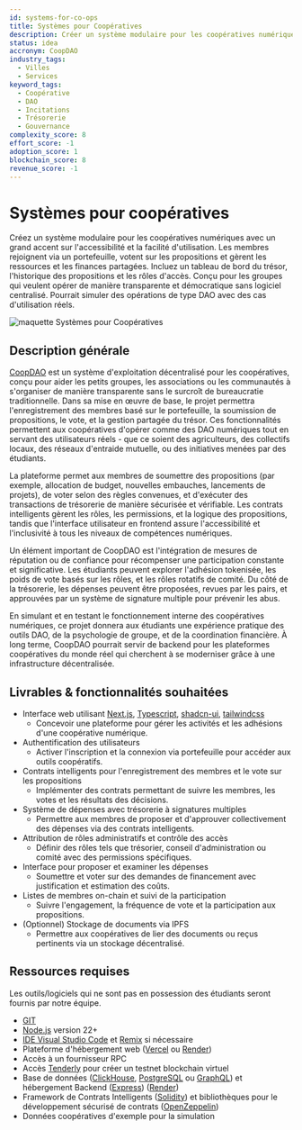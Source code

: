 ```yaml
---
id: systems-for-co-ops
title: Systèmes pour Coopératives
description: Créer un système modulaire pour les coopératives numériques avec un grand accent sur l'accessibilité et la facilité d'utilisation. Les membres rejoignent via un portefeuille, votent sur les propositions et gèrent les ressources et les finances partagées. Inclure un tableau de bord du trésor, l'historique des propositions et les rôles d'accès. Conçu pour les groupes qui veulent opérer de manière transparente et démocratique sans logiciel centralisé. Pourrait simuler des opérations comme DAO avec des cas d'utilisation réels.
status: idea
accronym: CoopDAO
industry_tags:
  - Villes
  - Services
keyword_tags:
  - Coopérative
  - DAO
  - Incitations
  - Trésorerie
  - Gouvernance
complexity_score: 8
effort_score: -1
adoption_score: 1
blockchain_score: 8
revenue_score: -1
---
```



# Systèmes pour coopératives

Créez un système modulaire pour les coopératives numériques avec un grand accent sur l'accessibilité et la facilité d'utilisation. Les membres rejoignent via un portefeuille, votent sur les propositions et gèrent les ressources et les finances partagées. Incluez un tableau de bord du trésor, l'historique des propositions et les rôles d'accès. Conçu pour les groupes qui veulent opérer de manière transparente et démocratique sans logiciel centralisé. Pourrait simuler des opérations de type DAO avec des cas d'utilisation réels.

![maquette Systèmes pour Coopératives](/images/project/systems-for-co-ops.jpg)

## Description générale

[CoopDAO](https://coopdao.monark.io) est un système d'exploitation décentralisé pour les coopératives, conçu pour aider les petits groupes, les associations ou les communautés à s'organiser de manière transparente sans le surcroît de bureaucratie traditionnelle. Dans sa mise en œuvre de base, le projet permettra l'enregistrement des membres basé sur le portefeuille, la soumission de propositions, le vote, et la gestion partagée du trésor. Ces fonctionnalités permettent aux coopératives d'opérer comme des DAO numériques tout en servant des utilisateurs réels - que ce soient des agriculteurs, des collectifs locaux, des réseaux d'entraide mutuelle, ou des initiatives menées par des étudiants.

La plateforme permet aux membres de soumettre des propositions (par exemple, allocation de budget, nouvelles embauches, lancements de projets), de voter selon des règles convenues, et d'exécuter des transactions de trésorerie de manière sécurisée et vérifiable. Les contrats intelligents gèrent les rôles, les permissions, et la logique des propositions, tandis que l'interface utilisateur en frontend assure l'accessibilité et l'inclusivité à tous les niveaux de compétences numériques.

Un élément important de CoopDAO est l'intégration de mesures de réputation ou de confiance pour récompenser une participation constante et significative. Les étudiants peuvent explorer l'adhésion tokenisée, les poids de vote basés sur les rôles, et les rôles rotatifs de comité. Du côté de la trésorerie, les dépenses peuvent être proposées, revues par les pairs, et approuvées par un système de signature multiple pour prévenir les abus.

En simulant et en testant le fonctionnement interne des coopératives numériques, ce projet donnera aux étudiants une expérience pratique des outils DAO, de la psychologie de groupe, et de la coordination financière. À long terme, CoopDAO pourrait servir de backend pour les plateformes coopératives du monde réel qui cherchent à se moderniser grâce à une infrastructure décentralisée.

## Livrables & fonctionnalités souhaitées

- Interface web utilisant [Next.js](https://nextjs.org/), [Typescript](https://www.typescriptlang.org/), [shadcn-ui](https://ui.shadcn.com/), [tailwindcss](https://[tailwindcss](https://tailwindcss.com/).com/)  
   - Concevoir une plateforme pour gérer les activités et les adhésions d'une coopérative numérique.
- Authentification des utilisateurs  
   - Activer l'inscription et la connexion via portefeuille pour accéder aux outils coopératifs.
- Contrats intelligents pour l'enregistrement des membres et le vote sur les propositions  
   - Implémenter des contrats permettant de suivre les membres, les votes et les résultats des décisions.
- Système de dépenses avec trésorerie à signatures multiples  
   - Permettre aux membres de proposer et d'approuver collectivement des dépenses via des contrats intelligents.
- Attribution de rôles administratifs et contrôle des accès  
   - Définir des rôles tels que trésorier, conseil d'administration ou comité avec des permissions spécifiques.
- Interface pour proposer et examiner les dépenses  
   - Soumettre et voter sur des demandes de financement avec justification et estimation des coûts.
- Listes de membres on-chain et suivi de la participation  
   - Suivre l'engagement, la fréquence de vote et la participation aux propositions.
- (Optionnel) Stockage de documents via IPFS  
   - Permettre aux coopératives de lier des documents ou reçus pertinents via un stockage décentralisé.

## Ressources requises

Les outils/logiciels qui ne sont pas en possession des étudiants seront fournis par notre équipe.

- [GIT](https://git-scm.com/)
- [Node.js](https://nodejs.org/) version 22+
- [IDE Visual Studio Code](https://code.visualstudio.com/) et [Remix](https://remix-project.org/) si nécessaire
- Plateforme d'hébergement web ([Vercel](https://vercel.com/) ou [Render](https://render.com/))
- Accès à un fournisseur RPC
- Accès [Tenderly](https://tenderly.co/) pour créer un testnet blockchain virtuel
- Base de données ([ClickHouse](https://clickhouse.com/), [PostgreSQL](https://www.postgresql.org/) ou [GraphQL](https://graphql.org/)) et hébergement Backend ([Express](https://expressjs.com/)) ([Render](https://render.com/))
- Framework de Contrats Intelligents ([Solidity](https://soliditylang.org/)) et bibliothèques pour le développement sécurisé de contrats ([OpenZeppelin](https://www.openzeppelin.com/))
- Données coopératives d'exemple pour la simulation